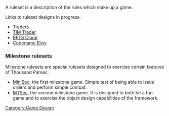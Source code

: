 A ruleset is a description of the rules which make up a game.

Links to ruleset designs in progress.
* [[Traders]]
* [[TIM Trader]]
* [[TP RFTS|RFTS Clone]]
* [[Codename Elvis]]

=== Milestone rulesets ===

Milestone rulesets are special rulesets designed to exercise certain features of Thousand Parsec.

* [http://www.thousandparsec.net/tp/dev/documents/minisec.php MiniSec], the first milestone game. Simple test of being able to issue orders and perform simple combat.
* [http://www.thousandparsec.net/tp/dev/documents/mtsec.php MTSec], the second milestone game. It is designed to both be a fun game and to exercise the object design capabilities of the framework.

<noinclude>
[[Category:Game Design]]
</noinclude>